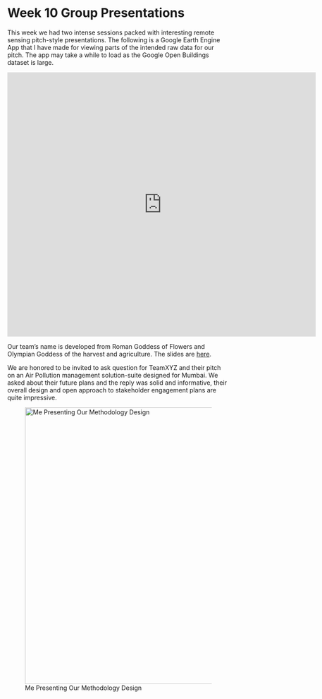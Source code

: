 # Week 10 Group Presentations {.unnumbered}

This week we had two intense sessions packed with interesting remote sensing pitch-style presentations. The following is a Google Earth Engine App that I have made for viewing parts of the intended raw data for our pitch. The app may take a while to load as the Google Open Buildings dataset is large.

<p align="center">

<iframe title="GEE-Jakarta" width="700" height="600" src="https://ee-derekding727.projects.earthengine.app/view/jakartabuidlingandndvilookup" title="GEE App for Jakarta" frameborder="0">

</iframe>

</p>

Our team's name is developed from Roman Goddess of Flowers and Olympian Goddess of the harvest and agriculture. The slides are [here](https://dereksgithub.github.io/group_RS_casa0023/).

We are honored to be invited to ask question for TeamXYZ and their pitch on an Air Pollution management solution-suite designed for Mumbai. We asked about their future plans and the reply was solid and informative, their overall design and open approach to stakeholder engagement plans are quite impressive.

![Me Presenting Our Methodology Design](images/wk10/presentationday.jpg){fig-align="center" width="628"}

